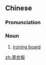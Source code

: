 {{also|烫衣板}}
==Chinese==
{{zh-forms|s=烫衣板|type=21}}

===Pronunciation===
{{zh-pron
|m=tàngyībǎn
|c=tong3 ji1 baan2
|cat=n
}}

===Noun===
{{zh-noun}}

# [[ironing board]] {{gloss|a long board on which one can iron}}

[[zh:燙衣板]]